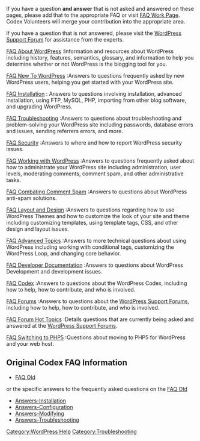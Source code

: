 {{Languages|
{{en|FAQ}}
{{ja|FAQ}}
{{ko|FAQ}}
{{th|F_A_Q}}
{{zh-cn|FAQ}}
{{zh-tw|FAQ}}
{{pt|FAQ}}
{{tr|SSS}}
}}

If you have a question '''and answer''' that is not asked and answered on these pages, please add that to the appropriate FAQ or visit [[FAQ Work Page]].  Codex Volunteers will merge your contribution into the appropriate area.

If you have a question that is not answered, please visit the [http://wordpress.org/support/ WordPress Support Forum] for assistance from the experts.

;[[FAQ About WordPress|FAQ About WordPress]] :Information and resources about WordPress including history, features, semantics, glossary, and information to help you determine whether or not WordPress is the blogging tool for you.

;[[FAQ New To WordPress|FAQ New To WordPress]] :Answers to questions frequently asked by new WordPress users, helping you get started with your WordPress site.

;[[FAQ Installation|FAQ Installation]] : Answers to questions involving installation, advanced installation, using FTP, MySQL, PHP, importing from other blog software, and upgrading WordPress. 

; [[FAQ Troubleshooting|FAQ Troubleshooting]] :Answers to questions about troubleshooting and problem-solving your WordPress site including passwords, database errors and issues, sending referrers errors, and more.

; [[FAQ Security|FAQ Security]] :Answers to where and how to report WordPress security issues.

; [[FAQ Working with WordPress|FAQ Working with WordPress]] :Answers to questions frequently asked about how to administrate your WordPress site including administration, user levels, moderating comments, comment spam, and other administrative tasks.

; [[Combating_Comment_Spam/FAQ|FAQ Combating Comment Spam]] :Answers to questions about WordPress anti-spam solutions.

; [[FAQ Layout and Design|FAQ Layout and Design]] :Answers to questions regarding how to use WordPress Themes and how to customize the look of your site and theme including customizing templates, using template tags, CSS, and other design and layout issues.

; [[FAQ Advanced Topics|FAQ Advanced Topics]] :Answers to more technical questions about using WordPress including working with conditional tags, customizing the WordPress Loop, and changing core behavior.

; [[FAQ Developer Documentation|FAQ Developer Documentation]] :Answers to questions about WordPress Development and development issues.

; [[FAQ Codex|FAQ Codex]] :Answers to questions about the WordPress Codex, including how to help, how to contribute, and who is involved.

; [[FAQ Forums|FAQ Forums]] :Answers to questions about the [http://wordpress.org/support/ WordPress Support Forums], including how to help, how to contribute, and who is involved.

; [[FAQ Forum Hot Topics]] :Details questions that are currently being asked and answered at the [http://wordpress.org/support/ WordPress Support Forums]. 

; [[Switching_to_PHP5|FAQ Switching to PHP5]] :Questions about moving to PHP5 for WordPress and your web host.

==Original Codex FAQ Information==

* [[FAQ Old]]

or the specific answers to the frequently asked questions on the [[FAQ Old]]

* [[Answers-Installation]]
* [[Answers-Configuration]]
* [[Answers-Modifying]]
* [[Answers-Troubleshooting]]

[[Category:WordPress Help]]
[[Category:Troubleshooting]]